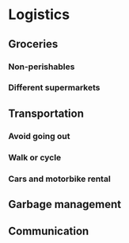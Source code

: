 # Logistics

## Groceries


### Non-perishables

### Different supermarkets







## Transportation

### Avoid going out

### Walk or cycle

### Cars and motorbike rental


## Garbage management



## Communication 
